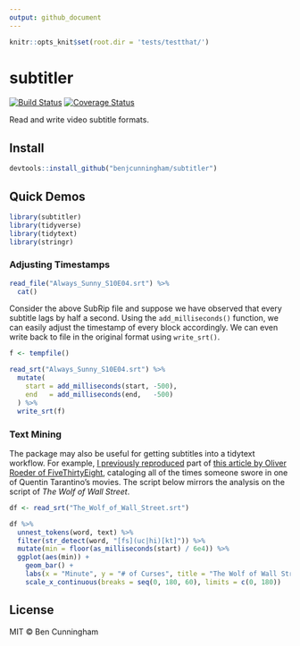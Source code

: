 ```yaml
---
output: github_document
---
```


<!-- README.md is generated from README.Rmd. Please edit that file -->

```r
knitr::opts_knit$set(root.dir = 'tests/testthat/')
```

# subtitler

[![Build Status](https://travis-ci.org/benjcunningham/subtitler.svg?branch=master)](https://travis-ci.org/benjcunningham/subtitler)
[![Coverage Status](https://img.shields.io/coveralls/benjcunningham/subtitler.svg)](https://coveralls.io/github/benjcunningham/subtitler?branch=master)

Read and write video subtitle formats.


## Install

```r
devtools::install_github("benjcunningham/subtitler")
```

## Quick Demos

```r
library(subtitler)
library(tidyverse)
library(tidytext)
library(stringr)
```

### Adjusting Timestamps

```r
read_file("Always_Sunny_S10E04.srt") %>%
  cat()
```

Consider the above SubRip file and suppose we have observed that every subtitle lags by half a second. Using the `add_milliseconds()` function, we can easily adjust the timestamp of every block accordingly. We can even write back to file in the original format using `write_srt()`.

```r
f <- tempfile()

read_srt("Always_Sunny_S10E04.srt") %>%
  mutate(
    start = add_milliseconds(start, -500),
    end   = add_milliseconds(end,   -500)
  ) %>%
  write_srt(f)
```

### Text Mining

The package may also be useful for getting subtitles into a tidytext workflow. For example, [I previously reproduced](http://benjcunningham.org/2017/03/05/introducing-subtitler-0-1-0.html) part of [this article by Oliver Roeder of FiveThirtyEight](https://fivethirtyeight.com/features/complete-catalog-curses-deaths-quentin-tarantino-films/), cataloging all of the times someone swore in one of Quentin Tarantino's movies. The script below mirrors the analysis on the script of _The Wolf of Wall Street_.

```r
df <- read_srt("The_Wolf_of_Wall_Street.srt")

df %>%
  unnest_tokens(word, text) %>%
  filter(str_detect(word, "[fs](uc|hi)[kt]")) %>%
  mutate(min = floor(as_milliseconds(start) / 6e4)) %>%
  ggplot(aes(min)) +
    geom_bar() +
    labs(x = "Minute", y = "# of Curses", title = "The Wolf of Wall Street (2013)") +
    scale_x_continuous(breaks = seq(0, 180, 60), limits = c(0, 180))
```

## License

MIT &copy; Ben Cunningham
